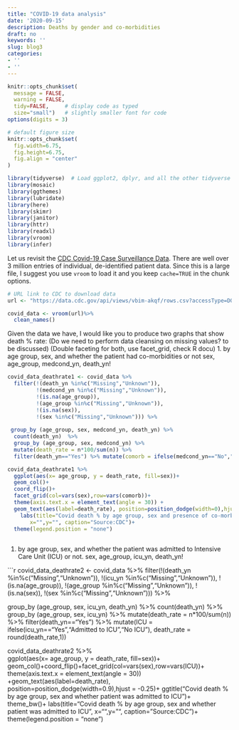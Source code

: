 ```yaml
---
title: "COVID-19 data analysis"
date: '2020-09-15'
description: Deaths by gender and co-morbidities
draft: no
keywords: ''
slug: blog3
categories:
- ''
- ''
---
```

```r
knitr::opts_chunk$set(
  message = FALSE, 
  warning = FALSE, 
  tidy=FALSE,     # display code as typed
  size="small")   # slightly smaller font for code
options(digits = 3)

# default figure size
knitr::opts_chunk$set(
  fig.width=6.75, 
  fig.height=6.75,
  fig.align = "center"
)
```


```r
library(tidyverse)  # Load ggplot2, dplyr, and all the other tidyverse packages
library(mosaic)
library(ggthemes)
library(lubridate)
library(here)
library(skimr)
library(janitor)
library(httr)
library(readxl)
library(vroom)
library(infer)
```

Let us revisit the [CDC Covid-19 Case Surveillance Data](https://data.cdc.gov/Case-Surveillance/COVID-19-Case-Surveillance-Public-Use-Data/vbim-akqf). There are well over 3 million entries of individual, de-identified patient data. Since this is a large file, I suggest you use `vroom` to load it and you keep `cache=TRUE` in the chunk options.


```r
# URL link to CDC to download data
url <- "https://data.cdc.gov/api/views/vbim-akqf/rows.csv?accessType=DOWNLOAD"

covid_data <- vroom(url)%>%
  clean_names()


```

Given the data we have, I would like you to produce two graphs that show death % rate:
(Do we need to perform data cleansing on missing values? to be discussed)
(Double faceting for both, use facet_grid, check R docu)
1. by age group, sex, and whether the patient had co-morbidities or not
sex, age_group, medcond_yn, death_yn! 
```r
covid_data_deathrate1 <- covid_data %>% 
  filter(!(death_yn %in%c("Missing","Unknown")),
         !(medcond_yn %in%c("Missing","Unknown")),
         !(is.na(age_group)), 
         !(age_group %in%c("Missing","Unknown")),
         !(is.na(sex)), 
         !(sex %in%c("Missing","Unknown"))) %>% 
  
 group_by (age_group, sex, medcond_yn, death_yn) %>%
  count(death_yn)  %>%
  group_by (age_group, sex, medcond_yn) %>%
  mutate(death_rate = n*100/sum(n)) %>% 
  filter(death_yn=="Yes") %>% mutate(comorb = ifelse(medcond_yn=="No","Without Comorbidities","With Comorbidities"), death_rate = round(death_rate,1))

covid_data_deathrate1 %>%  
  ggplot(aes(x= age_group, y = death_rate, fill=sex))+
  geom_col()+
  coord_flip()+
  facet_grid(col=vars(sex),row=vars(comorb))+
  theme(axis.text.x = element_text(angle = 30)) +
  geom_text(aes(label=death_rate), position=position_dodge(width=0),hjust = -0.25)+ theme_bw()+
    labs(title="Covid death % by age group, sex and presence of co-morbidities",
       x="",y="", caption="Source:CDC")+
  theme(legend.position = "none")
  


```
1. by age group, sex, and whether the patient was admitted to Intensive Care Unit (ICU) or not.
sex, age_group, icu_yn, death_yn!

```r
covid_data_deathrate2 <- covid_data %>% 
  filter(!(death_yn %in%c("Missing","Unknown")),
         !(icu_yn %in%c("Missing","Unknown")),
         !(is.na(age_group)), 
         !(age_group %in%c("Missing","Unknown")),
         !(is.na(sex)), 
         !(sex %in%c("Missing","Unknown"))) %>% 
  
 group_by (age_group, sex, icu_yn, death_yn) %>%
  count(death_yn)  %>%
  group_by (age_group, sex, icu_yn) %>%
  mutate(death_rate = n*100/sum(n)) %>% 
  filter(death_yn=="Yes") %>% mutate(ICU = ifelse(icu_yn=="Yes","Admitted to ICU","No ICU"), death_rate = round(death_rate,1))

covid_data_deathrate2 %>%  
  ggplot(aes(x= age_group, y = death_rate, fill=sex))+
  geom_col()+coord_flip()+facet_grid(col=vars(sex),row=vars(ICU))+
  theme(axis.text.x = element_text(angle = 30)) +geom_text(aes(label=death_rate), position=position_dodge(width=0.9),hjust = -0.25)+ ggtitle("Covid death % by age group, sex and whether patient was admitted to ICU")+ theme_bw()+
  labs(title="Covid death % by age group, sex and whether patient was admitted to ICU",
       x="",y="", caption="Source:CDC")+
  theme(legend.position = "none")


